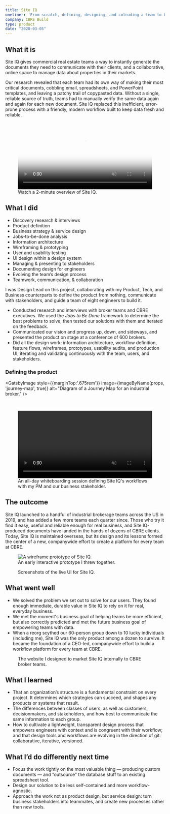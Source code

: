 ```yaml
---
title: Site IQ
oneliner: 'From scratch, defining, designing, and coleading a team to build a broker-friendly tool for creating client-ready reports'
company: CBRE Build
type: product
date: "2020-03-05"
---
```



## What it is
<p class="bigText"> Site IQ gives commercial real estate teams a way to instantly generate the documents they need to communicate with their clients, and a collaborative, online space to manage data about properties in their markets.</p>

Our research revealed that each team had its own way of making their most critical documents, cobbling email, spreadsheets, and PowerPoint templates, and leaving a patchy trail of copypasted data. Without a single, reliable source of truth, teams had to manually verify the same data again and again for each new document. Site IQ replaced this inefficient, error-prone process with a friendly, modern workflow built to keep data fresh and reliable.

<figure>
  <video controls muted width="100%" poster="./site-iq-overview.png">
    <source src="./site-iq-overview.mp4" type="video/mp4" />
  </video>
  <figcaption>Watch a 2-minute overview of Site IQ.</figcaption>
</figure>


## What I did

<TagList className="compact">

- Discovery research & interviews
- Product definition
- Business strategy & service design
- Jobs-to-be-done analysis
- Information architecture
- Wireframing & prototyping
- User and usability testing
- UI design within a design system
- Managing & presenting to stakeholders
- Documenting design for engineers
- Evolving the team’s design process
- Teamwork, communication, & collaboration

</TagList>

I was Design Lead on this project, collaborating with my Product, Tech, and Business counterparts to define the product from nothing, communicate with stakeholders, and guide a team of eight engineers to build it.
- Conducted research and interviews with broker teams and CBRE executives. We used the _Jobs to Be Done_ framework to determine the best problems to solve, then tested our solutions with them and iterated on the feedback.
- Communicated our vision and progress up, down, and sideways, and presented the product on stage at a conference of 600 brokers.
- Did all the design work: information architecture, workflow definition, feature flows, wireframes, prototypes, usability audits, and production UI; iterating and validating continuously with the team, users, and stakeholders.

### Defining the product

<GatsbyImage style={{marginTop:'.675rem'}} image={imageByName(props, 'journey-map', true)} alt="Diagram of a Journey Map for an industrial broker." />

<br/>

<figure>
  <video loop autoplay playsinline muted width="100%">
    <source src="./site-iq-whiteboarding.mp4" type="video/mp4" />
  </video>
  <figcaption>An all-day whiteboarding session defining Site IQ's workflows with my PM and our business stakeholder.</figcaption>
</figure>

## The outcome
Site IQ launched to a handful of industrial brokerage teams across the US in 2019, and has added a few more teams each quarter since. Those who try it find it easy, useful and reliable enough for real business, and Site IQ-produced documents have landed in the hands of dozens of CBRE clients. Today, Site IQ is maintained overseas, but its design and its lessons formed the center of a new, companywide effort to create a platform for every team at CBRE. 

<figure>
<img src="./wireframe.gif" alt="A wireframe prototype of Site IQ." style="margin-bottom:0; display:block;"/>
<figcaption>An early interactive prototype I threw together.</figcaption>
</figure>

<figure>
<Gallery style="margin-bottom:0" photos={galleryArray(props, ['site-iq-ui'])} />
<figcaption>Screenshots of the live UI for Site IQ.</figcaption>
</figure>

## What went well
- We solved the problem we set out to solve for our users. They found enough immediate, durable value in Site IQ to rely on it for real, everyday business.
- We met the moment's business goal of helping teams be more efficient, but also correctly predicted and met the future business goal of empowering teams with data.
- When a reorg scythed our 60-person group down to 10 lucky individuals (including me), Site IQ was the only product among a dozen to survive. It became the foundation of a CEO-led, companywide effort to build a workflow platform for every team at CBRE.

<figure>
<GatsbyImage style={{maxHeight:rhythm(30)}} imgStyle={{objectFit:'contain'}} image={imageByName(props, 'landing-page', true)} alt="The marketing website I designed for Site IQ." />
<figcaption>The website I designed to market Site IQ internally to CBRE broker teams.</figcaption>
</figure>

## What I learned
- That an organization’s structure is a fundamental constraint on every project. It determines which strategies can succeed, and shapes any products or systems that result.
- The differences between classes of users, as well as customers, decisionmakers, and stakeholders, and how best to communicate the same information to each group.
- How to cultivate a lightweight, transparent design process that empowers engineers with context and is congruent with their workflow; and that design tools and workflows are evolving in the direction of git: collaborative, iterative, versioned.

## What I’d do differently next time
- Focus the work tightly on the most valuable thing — producing custom documents — and “outsource" the database stuff to an existing spreadsheet tool.
- Design our solution to be less self-contained and more workflow-agnostic.
- Approach the work not as product design, but service design: turn business stakeholders into teammates, and create new processes rather than new tools.
